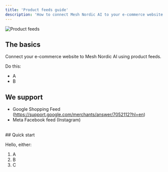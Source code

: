 ```yaml
---
title: 'Product feeds guide'
description: 'How to connect Mesh Nordic AI to your e-commerce website using product feeds.'
---
```


![Product feeds](/images/google_mc_logo_light.svg)


## The basics

Connect your e-commerce website to Mesh Nordic AI using product feeds.

Do this:

- A
- B


## We support

- Google Shopping Feed (https://support.google.com/merchants/answer/7052112?hl=en)
- Meta Facebook feed (Instagram)


<br/>
## Quick start

Hello, either:

1. A
2. B
3. C
